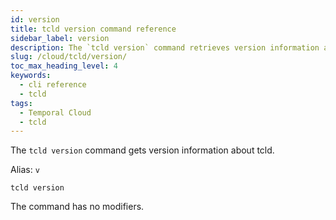 ```yaml
---
id: version
title: tcld version command reference
sidebar_label: version
description: The `tcld version` command retrieves version information about tcld.
slug: /cloud/tcld/version/
toc_max_heading_level: 4
keywords:
  - cli reference
  - tcld
tags:
  - Temporal Cloud
  - tcld
---
```


The `tcld version` command gets version information about tcld.

Alias: `v`

`tcld version`

The command has no modifiers.

